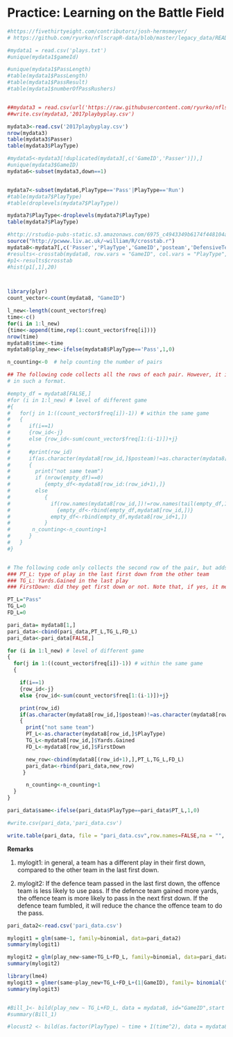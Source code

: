 # Practice: Learning on the Battle Field

```R
#https://fivethirtyeight.com/contributors/josh-hermsmeyer/
# https://github.com/ryurko/nflscrapR-data/blob/master/legacy_data/README.md

#mydata1 = read.csv('plays.txt')
#unique(mydata1$gameId)

#unique(mydata1$PassLength)
#table(mydata1$PassLength)
#table(mydata1$PassResult)
#table(mydata1$numberOfPassRushers)


##mydata3 = read.csv(url('https://raw.githubusercontent.com/ryurko/nflscrapR-data/master/legacy_data/season_play_by_play/pbp_2017.csv'))
##write.csv(mydata3,'2017playbyplay.csv')

mydata3<-read.csv('2017playbyplay.csv')
nrow(mydata3)
table(mydata3$Passer)
table(mydata3$PlayType)

#mydata5<-mydata3[!duplicated(mydata3[,c('GameID','Passer')]),]
#unique(mydata3$GameID)
mydata6<-subset(mydata3,down==1)


mydata7<-subset(mydata6,PlayType=='Pass'|PlayType=='Run')
#table(mydata7$PlayType)
#table(droplevels(mydata7$PlayType))

mydata7$PlayType<-droplevels(mydata7$PlayType)
table(mydata7$PlayType)

#http://rstudio-pubs-static.s3.amazonaws.com/6975_c4943349b6174f448104a5513fed59a9.html
source("http://pcwww.liv.ac.uk/~william/R/crosstab.r")
mydata8<-mydata7[,c('Passer','PlayType','GameID','posteam','DefensiveTeam','Yards.Gained','FirstDown','TimeSecs')]
#results<-crosstab(mydata8, row.vars = "GameID", col.vars = "PlayType", type = "r")
#p1<-results$crosstab
#hist(p1[,1],20)



library(plyr)
count_vector<-count(mydata8, "GameID")

l_new<-length(count_vector$freq)
time<-c()
for(i in 1:l_new)
{time<-append(time,rep(1:count_vector$freq[i]))}
nrow(time)
mydata8$time<-time
mydata8$play_new<-ifelse(mydata8$PlayType=='Pass',1,0)

n_counting<-0  # help counting the number of pairs

## The following code collects all the rows of each pair. However, it is difficult to analyze data
# in such a format. 

#empty_df = mydata8[FALSE,]
#for (i in 1:l_new) # level of different game
#{
#   for(j in 1:((count_vector$freq[i])-1)) # within the same game
#   {
#      if(i==1)
#      {row_id<-j}
#      else {row_id<-sum(count_vector$freq[1:(i-1)])+j}
#
#      #print(row_id)
#      if(as.character(mydata8[row_id,]$posteam)!=as.character(mydata8[row_id+1,]$posteam))
#      {
#        print("not same team")
#        if (nrow(empty_df)==0)
#           {empty_df<-mydata8[row_id:(row_id+1),]}
#        else
#           {
#             if(row.names(mydata8[row_id,])!=row.names(tail(empty_df,1)))
#               {empty_df<-rbind(empty_df,mydata8[row_id,])}
#             empty_df<-rbind(empty_df,mydata8[row_id+1,])
#           }
#       n_counting<-n_counting+1
#      }
#   }
#}


# The following code only collects the second row of the pair, but adds data of 
### PT_L: type of play in the last first down from the other team
### TG_L: Yards.Gained in the last play
### FirstDown: did they get first down or not. Note that, if yes, it means it was a fumble.

PT_L="Pass"
TG_L=0
FD_L=0

pari_data= mydata8[1,]
pari_data<-cbind(pari_data,PT_L,TG_L,FD_L)
pari_data<-pari_data[FALSE,]

for (i in 1:l_new) # level of different game
{
  for(j in 1:((count_vector$freq[i])-1)) # within the same game
  {

    if(i==1)
    {row_id<-j}
    else {row_id<-sum(count_vector$freq[1:(i-1)])+j}

    print(row_id)
    if(as.character(mydata8[row_id,]$posteam)!=as.character(mydata8[row_id+1,]$posteam))
    {
      print("not same team")
      PT_L<-as.character(mydata8[row_id,]$PlayType)
      TG_L<-mydata8[row_id,]$Yards.Gained
      FD_L<-mydata8[row_id,]$FirstDown

      new_row<-cbind(mydata8[(row_id+1),],PT_L,TG_L,FD_L)
      pari_data<-rbind(pari_data,new_row)
     }

      n_counting<-n_counting+1
  }
}

pari_data$same<-ifelse(pari_data$PlayType==pari_data$PT_L,1,0)

#write.csv(pari_data,'pari_data.csv')

write.table(pari_data, file = "pari_data.csv",row.names=FALSE,na = "", sep=",")
```


__Remarks__

1. mylogit1: in general, a team has a different play in their first down, compared to the other team in the last first down. 

2. mylogit2: If the defence team passed in the last first down, the offence team is less likely to use pass. If the defence team gained more yards, the offence team is more likely to pass in the next first down. If the defence team fumbled, it will reduce the chance the offence team to do the pass.


```R

pari_data2<-read.csv('pari_data.csv')

mylogit1 = glm(same~1, family=binomial, data=pari_data2)
summary(mylogit1)

mylogit2 = glm(play_new~same+TG_L+FD_L, family=binomial, data=pari_data2)
summary(mylogit2)

library(lme4)
mylogit3 = glmer(same~play_new+TG_L+FD_L+(1|GameID), family= binomial("logit"), data=pari_data2)
summary(mylogit3)


#Bill_1<- bild(play_new ~ TG_L+FD_L, data = mydata8, id="GameID",start = NULL, dependence = "MC1R")
#summary(Bill_1)

#locust2 <- bild(as.factor(PlayType) ~ time + I(time^2), data = mydata8,id="GameID",start = NULL, dependence = "MC2")


```
